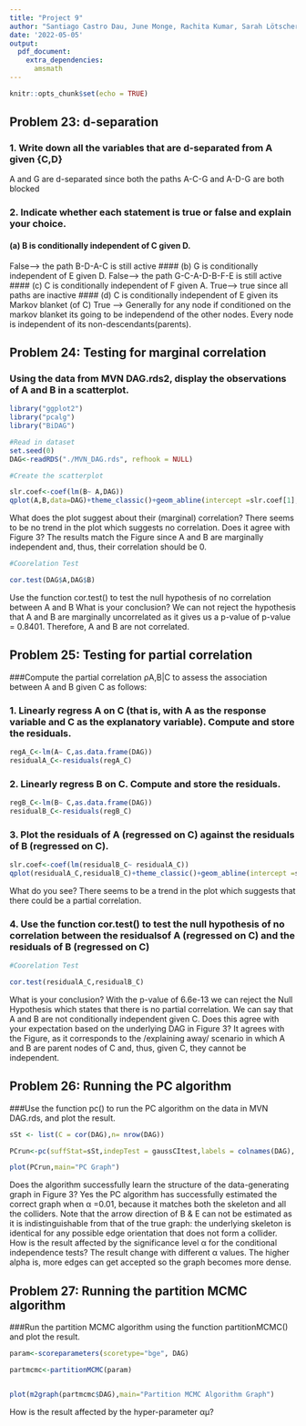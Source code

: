 ```yaml
---
title: "Project 9"
author: "Santiago Castro Dau, June Monge, Rachita Kumar, Sarah Lötscher"
date: '2022-05-05'
output: 
  pdf_document:
    extra_dependencies:
      amsmath
---
```


```r
knitr::opts_chunk$set(echo = TRUE)
```
## Problem 23: d-separation 
###  1. Write down all the variables that are d-separated from A given {C,D}
A and G are d-separated since both the paths A-C-G and A-D-G are both blocked 

###  2. Indicate whether each statement is true or false and explain your choice.
#### (a) B is conditionally independent of C given D.
False--> the path B-D-A-C is still active
#### (b) G is conditionally independent of E given D.
False--> the path G-C-A-D-B-F-E is still active
#### (c) C is conditionally independent of F given A.
True--> true since all paths are inactive
#### (d) C is conditionally independent of E given its Markov blanket (of C)
True --> Generally for any node if  conditioned on the markov blanket its going to be independend of the other nodes. Every node is independent of its non-descendants(parents).


## Problem 24: Testing for marginal correlation 
###  Using the data from MVN DAG.rds2, display the observations of A and B in a scatterplot. 
```r
library("ggplot2")
library("pcalg")
library("BiDAG")
```

```r
#Read in dataset
set.seed(0)
DAG<-readRDS("./MVN_DAG.rds", refhook = NULL)

```

```r
#Create the scatterplot

slr.coef<-coef(lm(B~ A,DAG))
qplot(A,B,data=DAG)+theme_classic()+geom_abline(intercept =slr.coef[1], slope = slr.coef[2],colour="blue" )+ ggtitle("Marginal Coorelation")


```
What does the plot suggest about their (marginal) correlation?
There seems to be no trend in the plot which suggests no correlation.
Does it agree with Figure 3?
The results match the Figure since A and B are marginally independent and, thus, their correlation should be 0.

```r
#Coorelation Test

cor.test(DAG$A,DAG$B)

```

Use the function cor.test() to test the null hypothesis of no correlation between A and B What is your conclusion?
We can not reject the hypothesis that A and B are marginally uncorrelated as it gives us a p-value of p-value = 0.8401. Therefore, A and B are not correlated.



## Problem 25: Testing for partial correlation 
###Compute the partial correlation ρA,B|C to assess the association between A and B given C as follows:

### 1. Linearly regress A on C (that is, with A as the response variable and C as the explanatory variable). Compute and store the residuals. 
```r
regA_C<-lm(A~ C,as.data.frame(DAG))
residualA_C<-residuals(regA_C)
```

### 2. Linearly regress B on C. Compute and store the residuals. 
```r
regB_C<-lm(B~ C,as.data.frame(DAG))
residualB_C<-residuals(regB_C)
```

### 3. Plot the residuals of A (regressed on C) against the residuals of B (regressed on C). 
```r
slr.coef<-coef(lm(residualB_C~ residualA_C))
qplot(residualA_C,residualB_C)+theme_classic()+geom_abline(intercept =slr.coef[1], slope = slr.coef[2],colour="blue" )+ ggtitle("Partial Correlation ")+labs(y= "B  | C", x = "A | C") 

```
What do you see?
There seems to be a trend in the plot which suggests that  there could be a partial correlation.

### 4. Use the function cor.test() to test the null hypothesis of no correlation between the residualsof A (regressed on C) and the residuals of B (regressed on C)
```r
#Coorelation Test

cor.test(residualA_C,residualB_C)

```
What is your conclusion? 
With the p-value of 6.6e-13 we can reject the Null Hypothesis which states that there is no partial correlation. We can say that A and B are not conditionally independent given C.
Does this agree with your expectation based on the underlying DAG in Figure 3?
It agrees with the Figure, as it corresponds to the /explaining away/ scenario in which A and B are parent nodes of C and, thus, given C, they cannot be independent.


## Problem 26: Running the PC algorithm
###Use the function pc() to run the PC algorithm on the data in MVN DAG.rds, and plot the result.
```r
sSt <- list(C = cor(DAG),n= nrow(DAG))

PCrun<-pc(suffStat=sSt,indepTest = gaussCItest,labels = colnames(DAG), alpha = 0.01)

plot(PCrun,main="PC Graph")
```

Does the algorithm successfully learn the structure of the data-generating graph in Figure 3? 
Yes the PC algorithm has successfully estimated the correct graph when α =0.01, because it matches both the skeleton and all the colliders. Note that the arrow direction of B & E can not be estimated as it is indistinguishable from that of the true graph: the underlying skeleton is identical for any possible edge orientation that does not form a collider. 
How is the result affected by the significance level α for the conditional independence tests?
The result change with different α values. The higher alpha is, more edges can get accepted so the graph becomes more dense.

## Problem 27: Running the partition MCMC algorithm 
###Run the partition MCMC algorithm using the function partitionMCMC() and plot the result. 
```r
param<-scoreparameters(scoretype="bge", DAG)

partmcmc<-partitionMCMC(param)


plot(m2graph(partmcmc$DAG),main="Partition MCMC Algorithm Graph")
```

How is the result affected by the hyper-parameter αμ?
